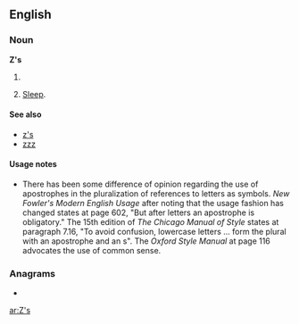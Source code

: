 ==English==

===Noun===
'''Z's'''

# {{plural of|[[Z]]}}
# {{informal}} [[sleep|Sleep]].

====See also====
*[[z's]]
*[[zzz]]

====Usage notes====
*There has been some difference of opinion regarding the use of apostrophes in the pluralization of references to letters as symbols.  ''New Fowler's Modern English Usage'' after noting that the usage fashion has changed states at page 602, "But after letters an apostrophe is obligatory."    The 15th edition of ''The Chicago Manual of Style'' states at paragraph 7.16, "To avoid confusion, lowercase letters ... form the plural with an apostrophe and an s".  The ''Oxford Style Manual'' at page 116 advocates the use of common sense.

===Anagrams===
* {{alphagram|[[SZ#English|SZ]]}} 


[[ar:Z's]]
